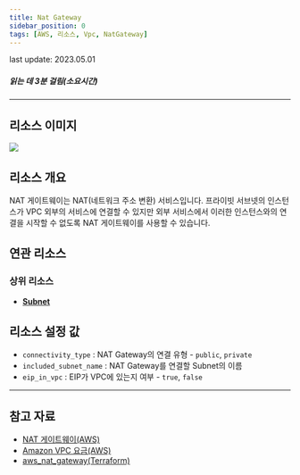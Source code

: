 ```yaml
---
title: Nat Gateway
sidebar_position: 0
tags: [AWS, 리소스, Vpc, NatGateway]
---
```



<span className="theme-doc-version-badge badge badge--secondary">
    last update: 2023.05.01
</span>

##### 읽는 데 3분 걸림(소요시간)

---

## 리소스 이미지

<img src={icon} />

## 리소스 개요

NAT 게이트웨이는 NAT(네트워크 주소 변환) 서비스입니다. 프라이빗 서브넷의 인스턴스가 VPC 외부의 서비스에 연결할 수 있지만 외부 서비스에서 이러한 인스턴스와의 연결을 시작할 수 없도록 NAT 게이트웨이를 사용할 수 있습니다.

## 연관 리소스

### 상위 리소스

-   [**Subnet**](https://docs.cstudio.app/docs/resource/aws/Vpc/Subnet)

## 리소스 설정 값

-   `connectivity_type` : NAT Gateway의 연결 유형 - `public`, `private`
-   `included_subnet_name` : NAT Gateway를 연결할 Subnet의 이름
-   `eip_in_vpc` : EIP가 VPC에 있는지 여부 - `true`, `false`

---

## 참고 자료

-   [NAT 게이트웨이(AWS)](https://docs.aws.amazon.com/ko_kr/vpc/latest/userguide/vpc-nat-gateway.html)
-   [Amazon VPC 요금(AWS)](https://aws.amazon.com/ko/vpc/pricing/)
-   [aws_nat_gateway(Terraform)](https://registry.terraform.io/providers/hashicorp/aws/latest/docs/resources/nat_gateway)
